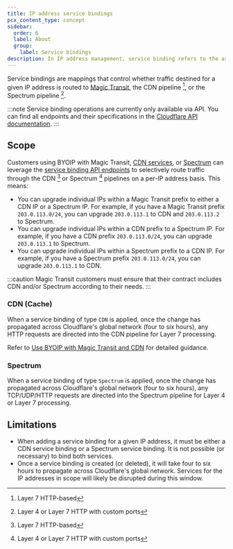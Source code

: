 ```yaml
---
title: IP address service bindings
pcx_content_type: concept
sidebar:
  order: 6
  label: About
  group:
    label: Service bindings
description: In IP address management, service binding refers to the association of IPs to specific Cloudflare services. Review the available options and the API endpoints to set up service bindings.
---
```


Service bindings are mappings that control whether traffic destined for a given IP address is routed to [Magic Transit](/magic-transit/), the CDN pipeline [^1], or the Spectrum pipeline [^2].

:::note
Service binding operations are currently only available via API. You can find all endpoints and their specifications in the [Cloudflare API documentation](/api/resources/addressing/subresources/prefixes/subresources/service_bindings/).
:::

## Scope

Customers using BYOIP with Magic Transit, [CDN services](/cache/), or [Spectrum](/spectrum/) can leverage the [service binding API endpoints](/api/resources/addressing/subresources/prefixes/subresources/service_bindings/) to selectively route traffic through the CDN [^1] or Spectrum [^2] pipelines on a per-IP address basis. This means:

- You can upgrade individual IPs within a Magic Transit prefix to either a CDN IP or a Spectrum IP. For example, if you have a Magic Transit prefix `203.0.113.0/24`, you can upgrade `203.0.113.1` to CDN and `203.0.113.2` to Spectrum.
- You can upgrade individual IPs within a CDN prefix to a Spectrum IP. For example, if you have a CDN prefix `203.0.113.0/24`, you can upgrade `203.0.113.1` to Spectrum.
- You can upgrade individual IPs within a Spectrum prefix to a CDN IP. For example, if you have a Spectrum prefix `203.0.113.0/24`, you can upgrade `203.0.113.1` to CDN.

:::caution
Magic Transit customers must ensure that their contract includes CDN and/or Spectrum according to their needs.
:::

### CDN (Cache)

When a service binding of type `CDN` is applied, once the change has propagated across Cloudflare's global network (four to six hours), any HTTP requests are directed into the CDN pipeline for Layer 7 processing.

Refer to [Use BYOIP with Magic Transit and CDN](/byoip/service-bindings/magic-transit-with-cdn/) for detailed guidance.

### Spectrum

When a service binding of type `Spectrum` is applied, once the change has propagated across Cloudflare's global network (four to six hours), any TCP/UDP/HTTP requests are directed into the Spectrum pipeline for Layer 4 or Layer 7 processing.

## Limitations

- When adding a service binding for a given IP address, it must be either a CDN service binding or a Spectrum service binding. It is not possible (or necessary) to bind both services.
-  Once a service binding is created (or deleted), it will take four to six hours to propagate across Cloudflare's global network. Services for the IP addresses in scope will likely be disrupted during this window.

[^1]: Layer 7 HTTP-based
[^2]: Layer 4 or Layer 7 HTTP with custom ports